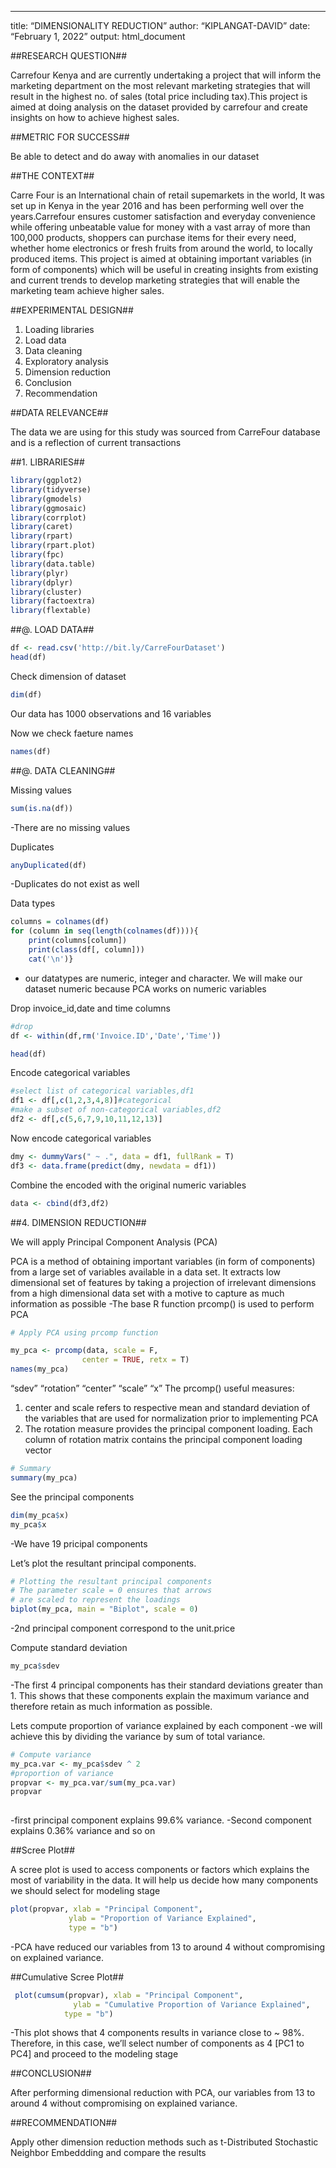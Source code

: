 ---
title: "DIMENSIONALITY REDUCTION"
author: "KIPLANGAT-DAVID"
date: "February 1, 2022"
output: html_document


##RESEARCH QUESTION##

Carrefour Kenya and are currently undertaking a project that will inform the marketing department on the most relevant marketing strategies that will result in the highest no. of sales (total price including tax).This project is aimed at doing analysis on the dataset provided by carrefour and create insights on how to achieve highest sales.

##METRIC FOR SUCCESS##

Be able to detect and do away with anomalies in our dataset

##THE CONTEXT##

Carre Four is an International chain of retail supemarkets in the world, It was set up in Kenya in the year 2016 and has been performing well over the years.Carrefour ensures customer satisfaction and everyday convenience while offering unbeatable value for money with a vast array of more than 100,000 products, shoppers can purchase items for their every need, whether home electronics or fresh fruits from around the world, to locally produced items. This project is aimed at obtaining important variables (in form of components) which will be useful in creating insights from existing and current trends to develop marketing strategies that will enable the marketing team achieve higher sales.

##EXPERIMENTAL DESIGN##

1. Loading libraries
2. Load data
3. Data cleaning
4. Exploratory analysis
5. Dimension reduction
6. Conclusion
7. Recommendation

##DATA RELEVANCE##

The data we are using for this study was sourced from CarreFour database and is a reflection of current transactions


##1. LIBRARIES##

```{r}

library(ggplot2)
library(tidyverse)
library(gmodels)
library(ggmosaic)
library(corrplot)
library(caret)
library(rpart)
library(rpart.plot)
library(fpc)
library(data.table)
library(plyr)
library(dplyr)
library(cluster)
library(factoextra) 
library(flextable)

```


##@. LOAD DATA##

```{r}
df <- read.csv('http://bit.ly/CarreFourDataset')
head(df)

```

Check dimension of dataset
```{r}
dim(df)
```

Our data has 1000 observations and 16 variables

Now we check faeture names
```{r}
names(df)
```


##@. DATA CLEANING##

Missing values
```{r}
sum(is.na(df))
```

-There are no missing values


Duplicates
```{r}
anyDuplicated(df)
```

-Duplicates do not exist as well

Data types
```{r}
columns = colnames(df)
for (column in seq(length(colnames(df)))){
    print(columns[column])
    print(class(df[, column]))
    cat('\n')}
```

- our datatypes are numeric, integer and character.
We will make our dataset numeric because PCA works on numeric variables




Drop invoice_id,date and time columns
```{r}
#drop
df <- within(df,rm('Invoice.ID','Date','Time'))
```

```{r}
head(df)
```

Encode categorical variables
```{r}
#select list of categorical variables,df1
df1 <- df[,c(1,2,3,4,8)]#categorical
#make a subset of non-categorical variables,df2
df2 <- df[,c(5,6,7,9,10,11,12,13)]
```


Now encode categorical variables
```{r}

dmy <- dummyVars(" ~ .", data = df1, fullRank = T)
df3 <- data.frame(predict(dmy, newdata = df1))
```

Combine the encoded with the original numeric variables
```{r}
data <- cbind(df3,df2)
```

##4. DIMENSION REDUCTION##

We will apply Principal Component Analysis (PCA)

PCA is a method of obtaining important variables (in form of components) from a large set of variables available in a data set. It extracts low dimensional set of features by taking a projection of irrelevant dimensions from a high dimensional data set with a motive to capture as much information as possible
-The base R function prcomp() is used to perform PCA
```{r}

# Apply PCA using prcomp function

my_pca <- prcomp(data, scale = F,
                center = TRUE, retx = T)
names(my_pca)
```

"sdev"     "rotation" "center"   "scale"    "x"
The prcomp()  useful measures:

1. center and scale refers to respective mean and standard deviation of the variables that are used for normalization prior to implementing PCA
2. The rotation measure provides the principal component loading. Each column of rotation matrix contains the principal component loading vector
```{r}
# Summary
summary(my_pca)
```


See the principal components
```{r}

dim(my_pca$x)
my_pca$x
```

-We have 19 pricipal components

Let’s plot the resultant principal components.
```{r}
# Plotting the resultant principal components
# The parameter scale = 0 ensures that arrows
# are scaled to represent the loadings
biplot(my_pca, main = "Biplot", scale = 0)
```

-2nd principal component correspond to the unit.price

Compute standard deviation
```{r}
my_pca$sdev
```

-The first 4 principal components has their standard deviations greater than 1. This shows that these components explain the maximum variance and therefore retain as much information as possible.


Lets compute proportion of variance explained by each component
-we will achieve this by dividing the variance by sum of total variance.
```{r}
# Compute variance
my_pca.var <- my_pca$sdev ^ 2
#proportion of variance
propvar <- my_pca.var/sum(my_pca.var)
propvar
 
```

-first principal component explains 99.6% variance. -Second component explains 0.36% variance and so on


##Scree Plot##

A scree plot is used to access components or factors which explains the most of variability in the data.
It will help us decide how many components we should  select for modeling stage 
```{r}
plot(propvar, xlab = "Principal Component",
             ylab = "Proportion of Variance Explained",
             type = "b")
```

-PCA have reduced our variables from 13 to around 4 without compromising on explained variance.



##Cumulative Scree Plot##

```{r}
 plot(cumsum(propvar), xlab = "Principal Component",
              ylab = "Cumulative Proportion of Variance Explained",
            type = "b")
```

-This plot shows that 4 components results in variance close to ~ 98%. Therefore, in this case, we’ll select number of components as 4 [PC1 to PC4] and proceed to the modeling stage


##CONCLUSION##

After performing dimensional reduction with PCA, our variables from 13 to around 4 without compromising on explained variance.

##RECOMMENDATION##

Apply other dimension reduction methods such as t-Distributed Stochastic Neighbor Embeddding and compare the results

